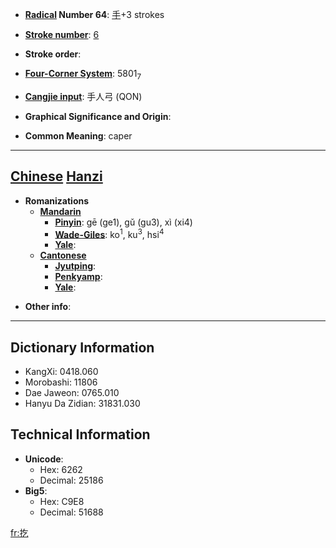* '''[[Wiktionary:Chinese radical index| Radical]] Number 64''': [[Wiktionary:Chinese radical index 手|手]]+3 strokes

* '''[[Wiktionary:Chinese total strokes index|Stroke number]]''': [[Wiktionary:Chinese total strokes index 6|6]]

* '''Stroke order''': 

* '''[[Wiktionary:Chinese four corner index|Four-Corner System]]''': 5801<sub>7</sub>

* '''[[Wiktionary:Chinese Cangjie index|Cangjie input]]''': 手人弓 (QON)

* '''Graphical Significance and Origin''': 

* '''Common Meaning''': caper

----

== [[Chinese]] [[Hanzi]] ==

* '''Romanizations'''
** '''[[Mandarin]]'''
*** '''[[Pinyin]]''': gē (ge1), gǔ (gu3), xì (xi4)
*** '''[[Wade-Giles]]''': ko<sup>1</sup>, ku<sup>3</sup>, hsi<sup>4</sup>
*** '''[[Yale]]''': 
** '''[[Cantonese]]'''
*** '''[[Jyutping]]''':
*** '''[[Penkyamp]]''': 
*** '''[[Yale]]''': 

* '''Other info''': 

----

== Dictionary Information ==

* KangXi: 0418.060
* Morobashi: 11806
* Dae Jaweon: 0765.010
* Hanyu Da Zidian: 31831.030

== Technical Information ==

* '''Unicode''':
** Hex: 6262
** Decimal: 25186
* '''Big5''':
** Hex: C9E8
** Decimal: 51688

[[fr:扢]]